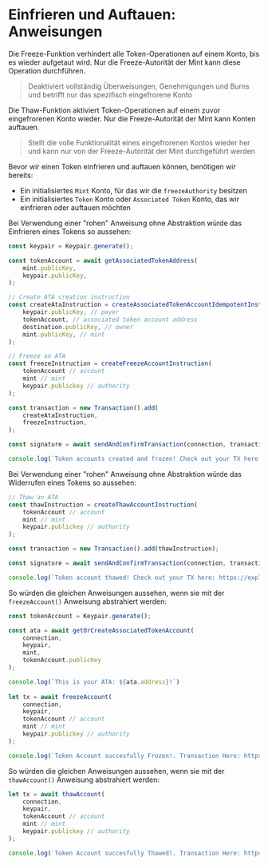 
# Einfrieren und Auftauen: Anweisungen

Die Freeze-Funktion verhindert alle Token-Operationen auf einem Konto, bis es wieder aufgetaut wird. Nur die Freeze-Autorität der Mint kann diese Operation durchführen.

> Deaktiviert vollständig Überweisungen, Genehmigungen und Burns und betrifft nur das spezifisch eingefrorene Konto

Die Thaw-Funktion aktiviert Token-Operationen auf einem zuvor eingefrorenen Konto wieder. Nur die Freeze-Autorität der Mint kann Konten auftauen.

> Stellt die volle Funktionalität eines eingefrorenen Kontos wieder her und kann nur von der Freeze-Autorität der Mint durchgeführt werden

Bevor wir einen Token einfrieren und auftauen können, benötigen wir bereits:
- Ein initialisiertes `Mint` Konto, für das wir die `freezeAuthority` besitzen
- Ein initialisiertes `Token` Konto oder `Associated Token` Konto, das wir einfrieren oder auftauen möchten

<ArticleSection name="Raw Instruction" id="raw-instruction" level="h2" />

Bei Verwendung einer "rohen" Anweisung ohne Abstraktion würde das Einfrieren eines Tokens so aussehen:

```ts
const keypair = Keypair.generate();

const tokenAccount = await getAssociatedTokenAddress(
    mint.publicKey,
    keypair.publicKey,
);

// Create ATA creation instruction
const createAtaInstruction = createAssociatedTokenAccountIdempotentInstruction(
    keypair.publicKey, // payer
    tokenAccount, // associated token account address
    destination.publicKey, // owner
    mint.publicKey, // mint
);

// Freeze an ATA 
const freezeInstruction = createFreezeAccountInstruction(
    tokenAccount // account
    mint // mint
    keypair.publickey // authority
);

const transaction = new Transaction().add(
    createAtaInstruction,
    freezeInstruction,
);

const signature = await sendAndConfirmTransaction(connection, transaction, [keypair]);

console.log(`Token accounts created and frozen! Check out your TX here: https://explorer.solana.com/tx/${signature}?cluster=devnet`);
```

Bei Verwendung einer "rohen" Anweisung ohne Abstraktion würde das Widerrufen eines Tokens so aussehen:

```ts
// Thaw an ATA 
const thawInstruction = createThawAccountInstruction(
    tokenAccount // account
    mint // mint
    keypair.publickey // authority
);

const transaction = new Transaction().add(thawInstruction);

const signature = await sendAndConfirmTransaction(connection, transaction, [keypair]);

console.log(`Token account thawed! Check out your TX here: https://explorer.solana.com/tx/${signature}?cluster=devnet`);
```

<ArticleSection name="Abstracted Instruction" id="abstracted-instruction" level="h2" />

So würden die gleichen Anweisungen aussehen, wenn sie mit der `freezeAccount()` Anweisung abstrahiert werden:

```ts
const tokenAccount = Keypair.generate();

const ata = await getOrCreateAssociatedTokenAccount(
    connection,
    keypair,
    mint,
    tokenAccount.publicKey
);

console.log(`This is your ATA: ${ata.address}!`)
  
let tx = await freezeAccount(
    connection,
    keypair,
    tokenAccount // account
    mint // mint
    keypair.publickey // authority
);

console.log(`Token Account succesfully Frozen!. Transaction Here: https://explorer.solana.com/tx/${tx}?cluster=devnet`)
```

So würden die gleichen Anweisungen aussehen, wenn sie mit der `thawAccount()` Anweisung abstrahiert werden:

```ts
let tx = await thawAccount(
    connection,
    keypair,
    tokenAccount // account
    mint // mint
    keypair.publickey // authority
);

console.log(`Token Account succesfully Thawed!. Transaction Here: https://explorer.solana.com/tx/${tx}?cluster=devnet`)
```